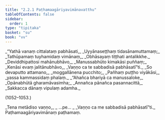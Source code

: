 ```yaml
---
title: "2.2.1 Paṭhamaagāriyavimānavatthu"
tableOfContents: false
sidebar:
  order: 1
type: "tipitaka"
basket: "su"
book: "vv"
---
```



<DynamicBreadcrumb />

<Division number="1048" book="vv" bookNo="19" page="95">

<Paragraph number="896" type="verses" book="vv">
_“Yathā vanaṃ cittalataṃ pabhāsati,_  
_Uyyānaseṭṭhaṃ tidasānamuttamaṃ;_  
_Tathūpamaṃ tuyhamidaṃ vimānaṃ,_  
_Obhāsayaṃ tiṭṭhati antalikkhe._  

</Paragraph>

</Division>
<Division number="1049" book="vv" bookNo="19" page="95">

<Paragraph number="897" type="verses" book="vv">
_Deviddhipattosi mahānubhāvo,_  
_Manussabhūto kimakāsi puññaṃ;_  
_Kenāsi evaṃ jalitānubhāvo,_  
_Vaṇṇo ca te sabbadisā pabhāsatī”ti._  

</Paragraph>

</Division>
<Division number="1050" book="vv" bookNo="19" page="96">

<Paragraph number="898" type="verses" book="vv">
_So devaputto attamano,_  
_moggallānena pucchito;_  
_Pañhaṃ puṭṭho viyākāsi,_  
_yassa kammassidaṃ phalaṃ._  

</Paragraph>

</Division>
<Division number="1051" book="vv" bookNo="19" page="96">

<Paragraph number="899" type="verses" book="vv">
_“Ahañca bhariyā ca manussaloke,_  
_Opānabhūtā gharamāvasimha;_  
_Annañca pānañca pasannacittā,_  
_Sakkacca dānaṃ vipulaṃ adamha._  


(1052–1053.)
</Paragraph>

<Paragraph number="900" type="verses" book="vv">
_Tena metādiso vaṇṇo,_  
_ …pe… _  
_Vaṇṇo ca me sabbadisā pabhāsatī”ti._  


</Paragraph>
</Division>

<Paragraph number="901" type="center" book="vv">
Paṭhamaagāriyavimānaṃ paṭhamaṃ.
</Paragraph>